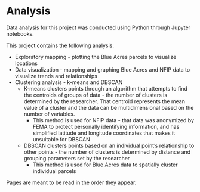 # Analysis

Data analysis for this project was conducted using Python through Jupyter notebooks.

This project contains the following analysis: 

* Exploratory mapping - plotting the Blue Acres parcels to visualize locations
* Data visualization - mapping and graphing Blue Acres and NFIP data to visualize trends and relationships 
* Clustering analysis - k-means and DBSCAN
    + K-means clusters points through an algorithm that attempts to find the centroids of groups of data - the number of clusters is determined by the researcher. That centroid represents the mean value of a cluster and the data can be multidimensional based on the number of variables.
        - This method is used for NFIP data - that data was anonymized by FEMA to protect personally identifying information, and has simplified latitude and longitude coordinates that makes it unsuitable for DBSCAN
    + DBSCAN clusters points based on an individual point's relationship to other points - the number of clusters is determined by distance and grouping parameters set by the researcher
        - This method is used for Blue Acres data to spatially cluster individual parcels

Pages are meant to be read in the order they appear.

